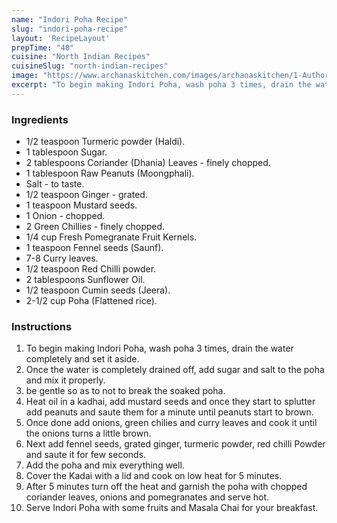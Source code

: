 ---
name: "Indori Poha Recipe"
slug: "indori-poha-recipe"
layout: 'RecipeLayout'
prepTime: "40"
cuisine: "North Indian Recipes"
cuisineSlug: "north-indian-recipes"
image: "https://www.archanaskitchen.com/images/archanaskitchen/1-Author/Waagmi_Soni/Indori_Poha.jpg"
excerpt: "To begin making Indori Poha, wash poha 3 times, drain the water completely and set it aside"
---

### Ingredients

- 1/2 teaspoon Turmeric powder (Haldi).
- 1 tablespoon Sugar.
- 2 tablespoons Coriander (Dhania) Leaves - finely chopped.
- 1 tablespoon Raw Peanuts (Moongphali).
- Salt - to taste.
- 1/2 teaspoon Ginger - grated.
- 1 teaspoon Mustard seeds.
- 1 Onion - chopped.
- 2 Green Chillies - finely chopped.
- 1/4 cup Fresh Pomegranate Fruit Kernels.
- 1 teaspoon Fennel seeds (Saunf).
- 7-8 Curry leaves.
- 1/2 teaspoon Red Chilli powder.
- 2 tablespoons Sunflower Oil.
- 1/2 teaspoon Cumin seeds (Jeera).
- 2-1/2 cup Poha (Flattened rice).

### Instructions

1. To begin making Indori Poha, wash poha 3 times, drain the water completely and set it aside.
1. Once the water is completely drained off, add sugar and salt to the poha and mix it properly.
1. be gentle so as to not to break the soaked poha.
1. Heat oil in a kadhai, add mustard seeds and once they start to splutter add peanuts and saute them for a minute until peanuts start to brown.
1. Once done add onions, green chilies and curry leaves and cook it until the onions turns a little brown.
1. Next add fennel seeds, grated ginger, turmeric powder, red chilli Powder and saute it for few seconds.
1. Add the poha and mix everything well.
1. Cover the Kadai with a lid and cook on low heat for 5 minutes.
1. After 5 minutes turn off the heat and garnish the poha with chopped coriander leaves, onions and pomegranates and serve hot.
1. Serve Indori Poha with some fruits and Masala Chai for your breakfast.
